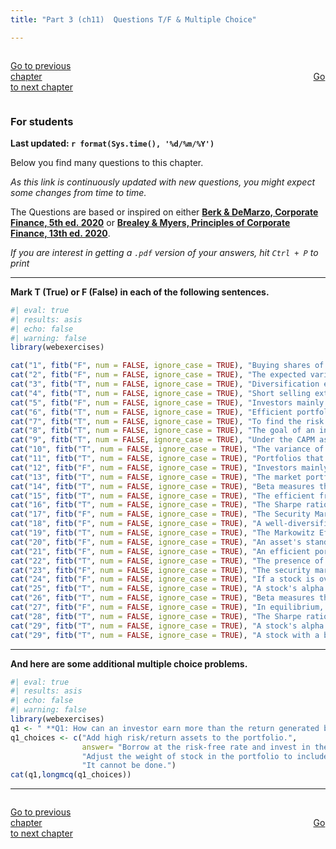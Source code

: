 ```yaml
---
title: "Part 3 (ch11)  Questions T/F & Multiple Choice"

---
```


::: {style="display: flex; justify-content: space-between; width: 100%;"}
[Go to previous chapter](p2tf.qmd){.btn .btn-primary role="button" data-toggle="tool" style="margin-right: 430px;"}
[Go to next chapter](p4tf.qmd){.btn .btn-primary role="button" data-toggle="tool"}
:::


::: {.callout-warning}
### For students

**Last updated: `r format(Sys.time(), '%d/%m/%Y')`  **

Below you find many questions to this chapter. 

*As this link is continuously updated with new questions, you might expect some changes from time to time.*

The Questions are based or inspired on either [**Berk & DeMarzo, Corporate Finance, 5th ed. 2020**](https://www.amazon.com.br/Corporate-Finance-Global-Jonathan-Berk/dp/1292304154) or 
[**Brealey & Myers, Principles of Corporate Finance, 13th ed. 2020**](https://www.amazon.com.br/Principles-Corporate-Finance-Richard-Brealey/dp/1260565556/ref=sr_1_3?refinements=p_27%3ABrealey+Myers&s=books&sr=1-3).

*If you are interest in getting a `.pdf` version of your answers, hit `Ctrl + P` to print*

:::

___


**Mark T (True) or F (False) in each of the following sentences.**



::: {.webex-check .webex-box}

```r
#| eval: true
#| results: asis
#| echo: false
#| warning: false
library(webexercises)

cat("1", fitb("F", num = FALSE, ignore_case = TRUE), "Buying shares of security *i* improves the Sharpe ratio of a portfolio if its expected return does not exceed the required return.", "\n\n")
cat("2", fitb("F", num = FALSE, ignore_case = TRUE), "The expected variance of a portfolio is the weighted average of the expected variances of the investments within it, using the portfolio weights.", "\n\n")
cat("3", fitb("T", num = FALSE, ignore_case = TRUE), "Diversification eliminates independent risks. The volatility of a large portfolio results from the common risk between the stocks in the portfolio." , "\n\n")
cat("4", fitb("T", num = FALSE, ignore_case = TRUE), "Short selling extends the set of possible portfolios.", "\n\n")
cat("5", fitb("F", num = FALSE, ignore_case = TRUE), "Investors mainly worry about those risks that can be eliminated through diversification.", "\n\n")
cat("6", fitb("T", num = FALSE, ignore_case = TRUE), "Efficient portfolios offer investors the highest possible expected return for a given level of risk.", "\n\n")
cat("7", fitb("T", num = FALSE, ignore_case = TRUE), "To find the risk of a portfolio, we need to know the degree to which stock returns move together. Covariance and correlation measure the co-movement of returns.", "\n\n")
cat("8", fitb("T", num = FALSE, ignore_case = TRUE), "The goal of an investor who is seeking to earn the highest possible expected return for any level  of volatility is to find the portfolio that generates the steepest possible line when combined with the risk-free investment.", "\n\n")
cat("9", fitb("T", num = FALSE, ignore_case = TRUE), "Under the CAPM assumptions, the capital market line (CML), which is the set of portfolios obtained by combining the risk-free security and the market portfolio, is the set of portfolios with the highest possible expected return for any level of volatility.", "\n\n")
cat("10", fitb("T", num = FALSE, ignore_case = TRUE), "The variance of a portfolio depends on the covariance of the stocks within it.",  "\n\n")
cat("11", fitb("T", num = FALSE, ignore_case = TRUE), "Portfolios that offer the highest expected return for a given variance (or standard deviation) are known as efficient portfolios.",  "\n\n")
cat("12", fitb("F", num = FALSE, ignore_case = TRUE), "Investors mainly worry about those risks that can be eliminated through diversification.", "\n\n")
cat("13", fitb("T", num = FALSE, ignore_case = TRUE), "The market portfolio is a tangency portfolio according to the CAPM.", "\n\n")
cat("14", fitb("T", num = FALSE, ignore_case = TRUE), "Beta measures the sensitivity of a stock's returns to the overall market movements.", "\n\n")
cat("15", fitb("T", num = FALSE, ignore_case = TRUE), "The efficient frontier represents the set of portfolios that offer the highest expected return for a given level of risk.", "\n\n")
cat("16", fitb("T", num = FALSE, ignore_case = TRUE), "The Sharpe ratio is a measure of risk-adjusted return, calculated by dividing the excess return of an investment by its standard deviation.", "\n\n")
cat("17", fitb("F", num = FALSE, ignore_case = TRUE), "The Security Market Line (SML) illustrates the relationship between expected return and systematic risk for individual securities, according to the Capital Asset Pricing Model (CAPM).", "\n\n")
cat("18", fitb("F", num = FALSE, ignore_case = TRUE), "A well-diversified portfolio always consists of assets with low or negative correlations to each other to reduce overall portfolio risk.", "\n\n")
cat("19", fitb("T", num = FALSE, ignore_case = TRUE), "The Markowitz Efficient Set refers to the collection of portfolios that offer the maximum expected return for any given level of portfolio risk, based on Harry Markowitz's Modern Portfolio Theory.", "\n\n")
cat("20", fitb("F", num = FALSE, ignore_case = TRUE), "An asset's standard deviation represents its systematic risk in the context of the Capital Asset Pricing Model (CAPM).", "\n\n")
cat("21", fitb("F", num = FALSE, ignore_case = TRUE), "An efficient portfolio has no risk at all.", "\n\n") 
cat("22", fitb("T", num = FALSE, ignore_case = TRUE), "The presence of a risk-free asset enables the investor to borrow or lend at the risk-free rate and form portfolios having greater Sharpe ratios.", "\n\n")
cat("23", fitb("F", num = FALSE, ignore_case = TRUE), "The security market line (SML) is the graph of expected rate of return on investment vs. the variance of returns.", "\n\n")
cat("24", fitb("F", num = FALSE, ignore_case = TRUE), "If a stock is overpriced, it would plot above the security market line.", "\n\n")
cat("25", fitb("T", num = FALSE, ignore_case = TRUE), "A stock's alpha is the difference between the expected return and the required return according to the CAPM.", "\n\n")
cat("26", fitb("T", num = FALSE, ignore_case = TRUE), "Beta measures the marginal contribution of a stock to the risk of a well-diversified portfolio.", "\n\n")
cat("27", fitb("F", num = FALSE, ignore_case = TRUE), "In equilibrium, it is possible to earn a return that is above the efficient frontier without the existence of a risk-free asset or some other asset that is uncorrelated with your portfolio assets.", "\n\n")
cat("28", fitb("T", num = FALSE, ignore_case = TRUE), "The Sharpe ratio measures the excess return per unit of risk.", "\n\n")
cat("29", fitb("T", num = FALSE, ignore_case = TRUE), "A stock's alpha reflects its performance relative to a benchmark index after adjusting for market risk.", "\n\n")
cat("29", fitb("T", num = FALSE, ignore_case = TRUE), "A stock with a beta of 0 is expected to have no correlation with market movements.", "\n\n")

```

:::





___

**And here are some additional multiple choice problems.**


::: {.webex-check .webex-box}

```r
#| eval: true
#| results: asis
#| echo: false
#| warning: false
library(webexercises)
q1 <- " **Q1: How can an investor earn more than the return generated by the tangency portfolio and still stay on the security market line?**"
q1_choices <- c("Add high risk/return assets to the portfolio.",
                answer= "Borrow at the risk-free rate and invest in the tangency portfolio.",
                "Adjust the weight of stock in the portfolio to include fewer high-return stocks.",
                "It cannot be done.")
cat(q1,longmcq(q1_choices))

```

:::






___

<script src="https://giscus.app/client.js"
        data-repo="henriquecastror/EF_permanent"
        data-repo-id="R_kgDOLMIejg"
        data-category="General"
        data-category-id="DIC_kwDOLMIejs4Cc1yS"
        data-mapping="number"
        data-term="5"
        data-reactions-enabled="1"
        data-emit-metadata="0"
        data-input-position="bottom"
        data-theme="light"
        data-lang="en"
        crossorigin="anonymous"
        async>
</script>

::: {style="display: flex; justify-content: space-between; width: 100%;"}
[Go to previous chapter](p2tf.qmd){.btn .btn-primary role="button" data-toggle="tool" style="margin-right: 430px;"}
[Go to next chapter](p4tf.qmd){.btn .btn-primary role="button" data-toggle="tool"}
:::